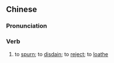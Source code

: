 {{also|厌弃}}
==Chinese==
{{zh-forms|s=厌弃}}

===Pronunciation===
{{zh-pron
|m=yànqì
|c=jim3 hei3
|mn=qz,xm,zz:iàm-khì
|cat=v
}}

===Verb===
{{zh-verb}}

# to [[spurn]]; to [[disdain]]; to [[reject]]; to [[loathe]]